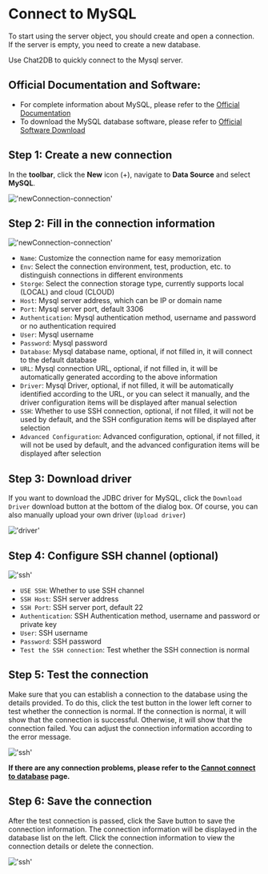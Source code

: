 # Connect to MySQL

To start using the server object, you should create and open a connection. If the server is empty, you need to create a new database.

Use Chat2DB to quickly connect to the Mysql server.

## Official Documentation and Software:

- For complete information about MySQL, please refer to the [Official Documentation](https://dev.mysql.com/doc/)
- To download the MySQL database software, please refer to [Official Software Download](https://dev.mysql.com/doc/mysql-getting-started/en/#mysql-getting-started-installing)

## Step 1: Create a new connection

In the **toolbar**, click the **New** icon (+), navigate to **Data Source** and select **MySQL**.

!['newConnection-connection'](/image/connection/newConnection.png)

## Step 2: Fill in the connection information

!['newConnection-connection'](/image/connection/connectioninfo.png)

- `Name`: Customize the connection name for easy memorization
- `Env`: Select the connection environment, test, production, etc. to distinguish connections in different environments
- `Storge`: Select the connection storage type, currently supports local (LOCAL) and cloud (CLOUD)
- `Host`: Mysql server address, which can be IP or domain name
- `Port`: Mysql server port, default 3306
- `Authentication`: Mysql authentication method, username and password or no authentication required
- `User`: Mysql username
- `Password`: Mysql password
- `Database`: Mysql database name, optional, if not filled in, it will connect to the default database
- `URL`: Mysql connection URL, optional, if not filled in, it will be automatically generated according to the above information
- `Driver`: Mysql Driver, optional, if not filled, it will be automatically identified according to the URL, or you can select it manually, and the driver configuration items will be displayed after manual selection
- `SSH`: Whether to use SSH connection, optional, if not filled, it will not be used by default, and the SSH configuration items will be displayed after selection
- `Advanced Configuration`: Advanced configuration, optional, if not filled, it will not be used by default, and the advanced configuration items will be displayed after selection

## Step 3: Download driver

If you want to download the JDBC driver for MySQL, click the `Download Driver` download button at the bottom of the dialog box. Of course, you can also manually upload your own driver (`Upload driver`)

!['driver'](/image/connection/driver.png)

## Step 4: Configure SSH channel (optional)

!['ssh'](/image/connection/ssh.png)
- `USE SSH`: Whether to use SSH channel
- `SSH Host`: SSH server address
- `SSH Port`: SSH server port, default 22
- `Authentication`: SSH Authentication method, username and password or private key
- `User`: SSH username
- `Password`: SSH password
- `Test the SSH connection`: Test whether the SSH connection is normal

## Step 5: Test the connection

Make sure that you can establish a connection to the database using the details provided.
To do this, click the test button in the lower left corner to test whether the connection is normal. If the connection is normal, it will show that the connection is successful. Otherwise, it will show that the connection failed. You can adjust the connection information according to the error message.

!['ssh'](/image/connection/test.png)

**If there are any connection problems, please refer to the [Cannot connect to database](https://docs.chat2db.ai/en-US/docs/question/Cannot-connect-to-database) page.**

## Step 6: Save the connection

After the test connection is passed, click the Save button to save the connection information. The connection information will be displayed in the database list on the left. Click the connection information to view the connection details or delete the connection.

!['ssh'](/image/connection/test.png)